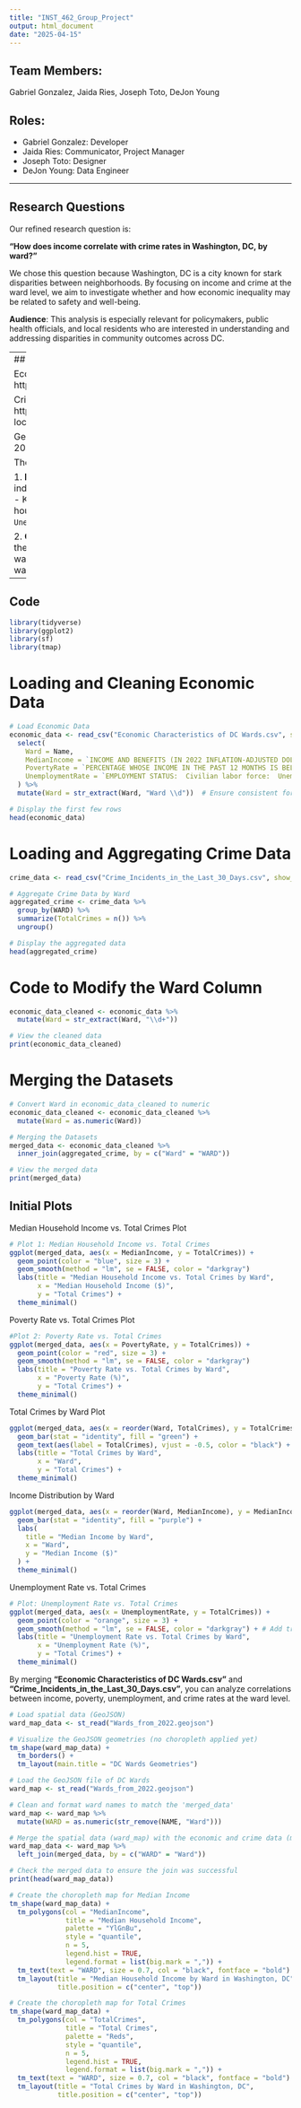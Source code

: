 ```yaml
---
title: "INST_462_Group_Project"
output: html_document
date: "2025-04-15"
---
```


## Team Members:
Gabriel Gonzalez, Jaida Ries, Joseph Toto, DeJon Young
 

## Roles:
- Gabriel Gonzalez: Developer 
- Jaida Ries: Communicator, Project Manager
- Joseph Toto: Designer
- DeJon Young: Data Engineer

---

## Research Questions


Our refined research question is:

**"How does income correlate with crime rates in Washington, DC, by ward?"**

We chose this question because Washington, DC is a city known for stark disparities between neighborhoods. By focusing on income and crime at the ward level, we aim to investigate whether and how economic inequality may be related to safety and well-being.

**Audience**: This analysis is especially relevant for policymakers, public health officials, and local residents who are interested in understanding and addressing disparities in community outcomes across DC.

---
## Data Description 

Economic Data:
https://opendata.dc.gov/apps/2f6f21d035984e9c9438ae494022aa2a/explore 

Crime Data:
https://opendata.dc.gov/datasets/dc3289eab3d2400ea49c154863312434_8/explore?location=38.904042%2C-77.012050%2C10.64 

GeoJSON Data of DC Wards: 
https://opendata.dc.gov/datasets/wards-from-2022/explore


The **initial datasets** selected for Phase 2 are:

1. **Economic Characteristics of DC Wards.csv**  
   - Contains ward-level economic indicators including median household income, poverty rates, and unemployment levels.
   - Key variables:
     - `Ward`: Unique identifier for each ward.
     - `MedianIncome`: Median household income.
     - `PovertyRate`: Percentage of residents below the poverty line.
     - `UnemploymentRate`: Percentage of the population unemployed.

2. **Crime_Incidents_in_the_Last_30_Days.csv**  
   - Includes crime incidents reported in the last 30 days, categorized by ward.
   - Key variables:
     - `WARD`: Unique identifier for each ward.
     - `OFFENSE`: Type of crime committed.
     - `REPORT_DAT`: Date and time when the crime was reported.

---


## Code 

```r
library(tidyverse)
library(ggplot2)
library(sf)
library(tmap)
```


# Loading and Cleaning Economic Data
```r
# Load Economic Data
economic_data <- read_csv("Economic Characteristics of DC Wards.csv", show_col_types = FALSE ) %>%
  select(
    Ward = Name,
    MedianIncome = `INCOME AND BENEFITS (IN 2022 INFLATION-ADJUSTED DOLLARS):  Total households:  Median household income (dollars)`,
    PovertyRate = `PERCENTAGE WHOSE INCOME IN THE PAST 12 MONTHS IS BELOW THE POVERTY LEVEL:  All people`,
    UnemploymentRate = `EMPLOYMENT STATUS:  Civilian labor force:  Unemployment Rate`
  ) %>%
  mutate(Ward = str_extract(Ward, "Ward \\d"))  # Ensure consistent formatting

# Display the first few rows
head(economic_data)
```

# Loading and Aggregating Crime Data
```r
crime_data <- read_csv("Crime_Incidents_in_the_Last_30_Days.csv", show_col_types = FALSE)

# Aggregate Crime Data by Ward 
aggregated_crime <- crime_data %>%
  group_by(WARD) %>%
  summarize(TotalCrimes = n()) %>%
  ungroup()

# Display the aggregated data
head(aggregated_crime)

```


# Code to Modify the Ward Column 
```r
economic_data_cleaned <- economic_data %>%
  mutate(Ward = str_extract(Ward, "\\d+"))

# View the cleaned data 
print(economic_data_cleaned)

```

# Merging the Datasets 
```r

# Convert Ward in economic_data_cleaned to numeric 
economic_data_cleaned <- economic_data_cleaned %>%
  mutate(Ward = as.numeric(Ward))

# Merging the Datasets
merged_data <- economic_data_cleaned %>%
  inner_join(aggregated_crime, by = c("Ward" = "WARD"))

```

```r
# View the merged data
print(merged_data)
```


## Initial Plots 
Median Household Income vs. Total Crimes Plot
```r
# Plot 1: Median Household Income vs. Total Crimes 
ggplot(merged_data, aes(x = MedianIncome, y = TotalCrimes)) + 
  geom_point(color = "blue", size = 3) + 
  geom_smooth(method = "lm", se = FALSE, color = "darkgray")
  labs(title = "Median Household Income vs. Total Crimes by Ward",
       x = "Median Household Income ($)",
       y = "Total Crimes") + 
  theme_minimal()
```


Poverty Rate vs. Total Crimes Plot
```r
#Plot 2: Poverty Rate vs. Total Crimes
ggplot(merged_data, aes(x = PovertyRate, y = TotalCrimes)) +
  geom_point(color = "red", size = 3) +
  geom_smooth(method = "lm", se = FALSE, color = "darkgray")
  labs(title = "Poverty Rate vs. Total Crimes by Ward",
       x = "Poverty Rate (%)",
       y = "Total Crimes") +
  theme_minimal()
```

Total Crimes by Ward Plot
```r
ggplot(merged_data, aes(x = reorder(Ward, TotalCrimes), y = TotalCrimes)) +
  geom_bar(stat = "identity", fill = "green") +
  geom_text(aes(label = TotalCrimes), vjust = -0.5, color = "black") + 
  labs(title = "Total Crimes by Ward",
       x = "Ward",
       y = "Total Crimes") +
  theme_minimal() 

```

Income Distribution by Ward

```r
ggplot(merged_data, aes(x = reorder(Ward, MedianIncome), y = MedianIncome)) +
  geom_bar(stat = "identity", fill = "purple") +
  labs(
    title = "Median Income by Ward", 
    x = "Ward",
    y = "Median Income ($)"
  ) +
  theme_minimal() 
```

Unemployment Rate vs. Total Crimes
```r

# Plot: Unemployment Rate vs. Total Crimes
ggplot(merged_data, aes(x = UnemploymentRate, y = TotalCrimes)) +
  geom_point(color = "orange", size = 3) +
  geom_smooth(method = "lm", se = FALSE, color = "darkgray") + # Add trend line
  labs(title = "Unemployment Rate vs. Total Crimes by Ward",
       x = "Unemployment Rate (%)",
       y = "Total Crimes") +
  theme_minimal()

```

By merging **"Economic Characteristics of DC Wards.csv"** and **"Crime_Incidents_in_the_Last_30_Days.csv"**, you can analyze correlations between income, poverty, unemployment, and crime rates at the ward level.



```r

# Load spatial data (GeoJSON)
ward_map_data <- st_read("Wards_from_2022.geojson")

# Visualize the GeoJSON geometries (no choropleth applied yet)
tm_shape(ward_map_data) +
  tm_borders() +
  tm_layout(main.title = "DC Wards Geometries")

```


```r
# Load the GeoJSON file of DC Wards 
ward_map <- st_read("Wards_from_2022.geojson")

# Clean and format ward names to match the 'merged_data'
ward_map <- ward_map %>%
  mutate(WARD = as.numeric(str_remove(NAME, "Ward")))

# Merge the spatial data (ward_map) with the economic and crime data (merged_data)
ward_map_data <- ward_map %>%
  left_join(merged_data, by = c("WARD" = "Ward"))

# Check the merged data to ensure the join was successful
print(head(ward_map_data))

# Create the choropleth map for Median Income
tm_shape(ward_map_data) + 
  tm_polygons(col = "MedianIncome",  
              title = "Median Household Income",
              palette = "YlGnBu", 
              style = "quantile", 
              n = 5,  
              legend.hist = TRUE,  
              legend.format = list(big.mark = ",")) +  
  tm_text(text = "WARD", size = 0.7, col = "black", fontface = "bold") +  
  tm_layout(title = "Median Household Income by Ward in Washington, DC", 
            title.position = c("center", "top"))

```

```r

# Create the choropleth map for Total Crimes
tm_shape(ward_map_data) + 
  tm_polygons(col = "TotalCrimes",
              title = "Total Crimes", 
              palette = "Reds",  
              style = "quantile",  
              n = 5, 
              legend.hist = TRUE,  
              legend.format = list(big.mark = ",")) + 
  tm_text(text = "WARD", size = 0.7, col = "black", fontface = "bold") +  
  tm_layout(title = "Total Crimes by Ward in Washington, DC", 
            title.position = c("center", "top"))
```


